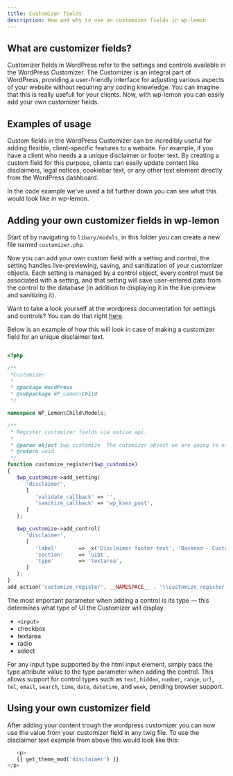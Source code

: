 ```yaml
---
title: Customizer fields
description: How and why to use an customizer fields in wp-lemon
---
```


## What are customizer fields?
Customizer fields in WordPress refer to the settings and controls available in the WordPress Customizer.
The Customizer is an integral part of WordPress, providing a user-friendly interface for adjusting various 
aspects of your website without requiring any coding knowledge. 
You can imagine that this is really usefull for your clients.
Now, with wp-lemon you can easily add your own customizer fields.

## Examples of usage
Custom fields in the WordPress Customizer can be incredibly useful for adding flexible, client-specific features to a website. For example, 
if you have a client who needs a a unique disclaimer or footer text. By creating a custom field for this purpose, 
clients can easily update content like disclaimers, legal notices, cookiebar text, 
or any other text element directly from the WordPress dashboard.

In the code example we've used a bit further down you can see what this would look like in wp-lemon.

## Adding your own customizer fields in wp-lemon
Start of by navigating to `libary/models`, in this folder you can create a new file named `customizer.php`.

Now you can add your own custom field with a setting and control, the setting handles live-previewing, saving, and sanitization of your customizer objects. 
Each setting is managed by a control object, every control must be associated with a setting, 
and that setting will save user-entered data from the control to the database (in addition to displaying it in the live-preview and sanitizing it). 

Want to take a look yourself at the wordpress documentation for settings and controls? You can do that 
right [here](https://developer.wordpress.org/themes/customize-api/customizer-objects/#settings).

Below is an example of how this will look in case of making a customizer field for an unique disclaimer text.

``` php

<?php

/**
 *Customizer
 *
 * @package WordPress
 * @subpackage WP_Lemon\Child
 */

namespace WP_Lemon\Child\Models;

/**
 * Register customizer fields via native api.
 *
 * @param object $wp_customize  The cutomizer object we are going to extend.
 * @return void
 */
function customize_register($wp_customize)
{
   $wp_customize->add_setting(
      'disclaimer',
      [
         'validate_callback' => '',
         'sanitize_callback' => 'wp_kses_post',
      ]
   );

   $wp_customize->add_control(
      'disclaimer',
      [
         'label'       => _x('Disclaimer footer text', 'Backend - Customizer field label', 'wp-lemon-child'),
         'section'     => 'uibt',
         'type'        => 'textarea',
      ]
   );
}
add_action('customize_register', __NAMESPACE__ . '\\customize_register');
```

The most important parameter when adding a control is its type — this determines what type of UI the Customizer will display.

- `<input>`
- checkbox
- textarea
- radio
- select

For any input type supported by the html input element, simply pass the type attribute value to the type parameter when adding the control. 
This allows support for control types such as `text`, `hidden`, `number`, `range`, `url`, `tel`, `email`, `search`, `time`, `date`, `datetime`, and `week`, pending browser support.

## Using your own customizer field
After adding your content trough the wordpress customizer you can now use the value from your customizer field in any twig file. 
To use the disclaimer text example from above this would look like this:
``` php 
   <p>
   {{ get_theme_mod('disclaimer') }}
</p>
```